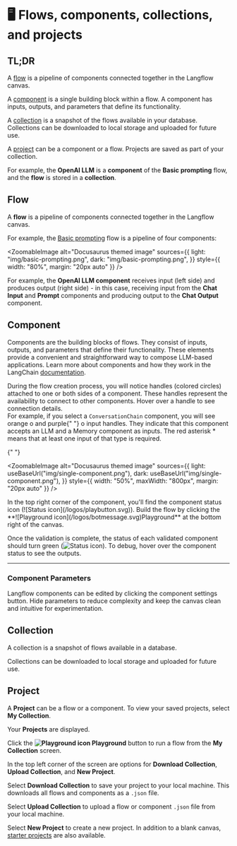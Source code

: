 
# 🖥️ Flows, components, collections, and projects

## TL;DR

A [flow](#flow) is a pipeline of components connected together in the Langflow canvas.

A [component](#component) is a single building block within a flow. A component has inputs, outputs, and parameters that define its functionality.

A [collection](#collection) is a snapshot of the flows available in your database. Collections can be downloaded to local storage and uploaded for future use.

A [project](#project) can be a component or a flow. Projects are saved as part of your collection.

For example, the **OpenAI LLM** is a **component** of the **Basic prompting** flow, and the **flow** is stored in a **collection**.

## Flow

A **flow** is a pipeline of components connected together in the Langflow canvas.

For example, the [Basic prompting](../starter-projects/basic-prompting.mdx) flow is a pipeline of four components:

<ZoomableImage
  alt="Docusaurus themed image"
  sources={{
    light: "img/basic-prompting.png",
    dark: "img/basic-prompting.png",
  }}
  style={{ width: "80%", margin: "20px auto" }}
/>

For example, the **OpenAI LLM component** receives input (left side) and produces output (right side) - in this case, receiving input from the **Chat Input** and **Prompt** components and producing output to the **Chat Output** component.

## Component

Components are the building blocks of flows. They consist of inputs, outputs, and parameters that define their functionality. These elements provide a convenient and straightforward way to compose LLM-based applications. Learn more about components and how they work in the LangChain [documentation](https://python.langchain.com/docs/integrations/components).

<div style={{ marginBottom: "20px" }}>
  During the flow creation process, you will notice handles (colored circles)
  attached to one or both sides of a component. These handles represent the
  availability to connect to other components. Hover over a handle to see connection details.
</div>

<div style={{ marginBottom: "20px" }}>
  For example, if you select a <code>ConversationChain</code> component, you
  will see orange <span style={{ color: "orange" }}>o</span> and purple{" "}
  <span style={{ color: "purple" }}>o</span> input handles. They indicate that
  this component accepts an LLM and a Memory component as inputs. The red
  asterisk <span style={{ color: "red" }}>*</span> means that at least one input
  of that type is required.
</div>

{" "}

<ZoomableImage
  alt="Docusaurus themed image"
  sources={{
    light: useBaseUrl("img/single-component.png"),
    dark: useBaseUrl("img/single-component.png"),
  }}
  style={{ width: "50%", maxWidth: "800px", margin: "20px auto" }}
/>

<div style={{ marginBottom: "20px" }}>
In the top right corner of the component, you'll find the component status icon (![Status icon](/logos/playbutton.svg)).
Build the flow by clicking the **![Playground icon](/logos/botmessage.svg)Playground** at the bottom right of the canvas.

Once the validation is complete, the status of each validated component should turn green (![Status icon](/logos/greencheck.svg)).
To debug, hover over the component status to see the outputs.
</div>

---

### Component Parameters

Langflow components can be edited by clicking the component settings button. Hide parameters to reduce complexity and keep the canvas clean and intuitive for experimentation.

<div
  style={{ marginBottom: "20px", display: "flex", justifyContent: "center" }}
>
  <ReactPlayer playing controls url="/videos/langflow_parameters.mp4" />
</div>


## Collection

A collection is a snapshot of flows available in a database.

Collections can be downloaded to local storage and uploaded for future use.

<div style={{ marginBottom: '20px', display: 'flex', justifyContent: 'center' }}>
<ReactPlayer playing controls url='/videos/langflow_collection.mp4'
  />
</div>

## Project

A **Project** can be a flow or a component. To view your saved projects, select **My Collection**.

Your **Projects** are displayed.

Click the **![Playground icon](/logos/botmessage.svg) Playground** button to run a flow from the **My Collection** screen.

In the top left corner of the screen are options for **Download Collection**, **Upload Collection**, and **New Project**.

Select **Download Collection** to save your project to your local machine. This downloads all flows and components as a `.json` file.

Select **Upload Collection** to upload a flow or component `.json` file from your local machine.

Select **New Project** to create a new project. In addition to a blank canvas, [starter projects](../starter-projects/basic-prompting.mdx) are also available.
